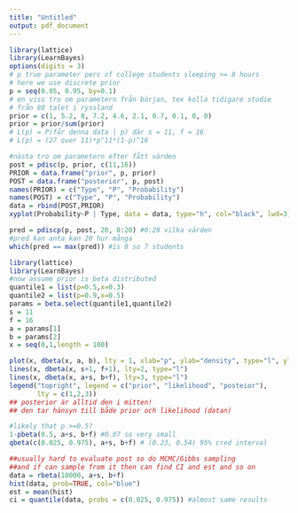 ```yaml
---
title: "Untitled"
output: pdf_document
---
```

```r
library(lattice)
library(LearnBayes)
options(digits = 3)
# p true parameter perc of college students sleeping >= 8 hours
# here we use discrete prior
p = seq(0.05, 0.95, by=0.1)
# en viss tro om parametern från början, tex kolla tidigare studie
# från 80 talet i ryssland
prior = c(1, 5.2, 8, 7.2, 4.6, 2.1, 0.7, 0.1, 0, 0)
prior = prior/sum(prior)
# L(p) = P(får denna data | p) där s = 11, f = 16
# L(p) = (27 over 11)*p^11*(1-p)^16

#nästa tro om parametern efter fått värden
post = pdisc(p, prior, c(11,16))
PRIOR = data.frame("prior", p, prior)
POST = data.frame("posterior", p, post)
names(PRIOR) = c("Type", "P", "Probability")
names(POST) = c("Type", "P", "Probability")
data = rbind(POST,PRIOR)
xyplot(Probability~P | Type, data = data, type="h", col="black", lwd=3)

pred = pdiscp(p, post, 20, 0:20) #0:20 vilka värden
#pred kan anta kan 20 hur många
which(pred == max(pred)) #is 8 so 7 students

```


```r
library(lattice)
library(LearnBayes)
#now assume prior is beta distributed
quantile1 = list(p=0.5,x=0.3)
quantile2 = list(p=0.9,x=0.5)
params = beta.select(quantile1,quantile2)
s = 11
f = 16
a = params[1]
b = params[2]
x = seq(0,1,length = 100)

plot(x, dbeta(x, a, b), lty = 1, xlab="p", ylab="density", type="l", ylim=c(0,5), main="some plots")
lines(x, dbeta(x, s+1, f+1), lty=2, type="l")
lines(x, dbeta(x, a+s, b+f), lty=3, type="l")
legend("topright", legend = c("prior", "likelihood", "posteior"),
       lty = c(1,2,3))
## posterior är alltid den i mitten!
## den tar hänsyn till både prior och likelihood (datan)

#likely that p >=0.5?
1-pbeta(0.5, a+s, b+f) #0.07 so very small
qbeta(c(0.025, 0.975), a+s, b+f) # (0.23, 0.54) 95% cred interval

##usually hard to evaluate post so do MCMC/Gibbs sampling
##and if can sample from it then can find CI and est and so on
data = rbeta(10000, a+s, b+f)
hist(data, prob=TRUE, col="blue")
est = mean(hist)
ci = quantile(data, probs = c(0.025, 0.975)) #almost same results

```

